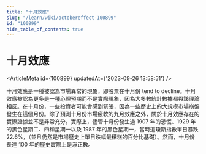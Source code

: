 ```yaml
---
title: "十月效應"
slug: "/learn/wiki/octobereffect-100899"
id: "100899"
hide_table_of_contents: true
---
```



# 十月效應

<ArticleMeta id={100899} updatedAt={'2023-09-26 13:58:51'} />
<div className='border-solid border-b border-t-0 my-4 border-[var(--ifm-color-gray-300)]' />

十月效應是一種被認為市場異常的現象，即股票在十月份 tend to decline。十月效應被認為更多是一種心理預期而不是實際現象，因為大多數統計數據都與該理論相反。在十月份，一些投資者可能會感到緊張，因為一些歷史上的大規模市場崩盤發生在這個月份。除了預測十月份市場疲軟的九月效應之外，關於十月效應存在的實際證據並不是非常充分。實際上，儘管十月份發生過 1907 年的恐慌、1929 年的黑色星期二、四和星期一以及 1987 年的黑色星期一，當時道瓊斯指數單日暴跌 22.6%，（並且仍然是市場歷史上單日跌幅最糟糕的百分比基礎）。然而，十月份長達 100 年的歷史實際上是淨正數。
